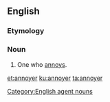 ==English==

===Etymology===
{{suffix|annoy|er|lang=en}}

===Noun===
{{en-noun}}

# One who [[annoy]]s.

[[Category:English agent nouns]]

[[et:annoyer]]
[[ku:annoyer]]
[[ta:annoyer]]
